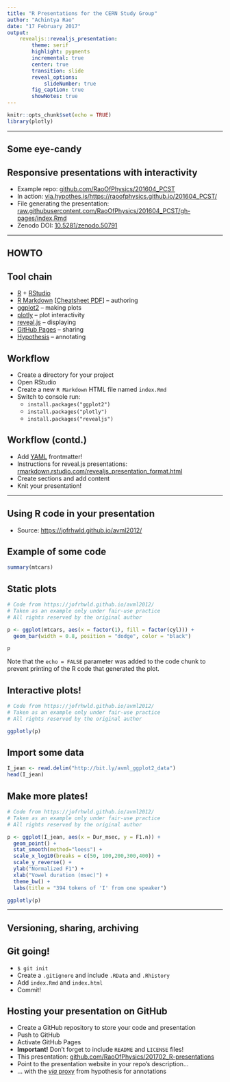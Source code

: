 ```yaml
---
title: "R Presentations for the CERN Study Group"
author: "Achintya Rao"
date: "17 February 2017"
output: 
    revealjs::revealjs_presentation:
        theme: serif
        highlight: pygments
        incremental: true
        center: true
        transition: slide
        reveal_options:
            slideNumber: true
        fig_caption: true
        showNotes: true
---
```


```r
knitr::opts_chunk$set(echo = TRUE)
library(plotly)
```

---

<section><h1>Some eye-candy</h1>

## Responsive presentations with interactivity

- Example repo: [github.com/RaoOfPhysics/201604_PCST](https://github.com/RaoOfPhysics/201604_PCST)
- In action: [via.hypothes.is/https://raoofphysics.github.io/201604_PCST/](https://via.hypothes.is/https://raoofphysics.github.io/201604_PCST/)
- File generating the presentation: [raw.githubusercontent.com/RaoOfPhysics/201604_PCST/gh-pages/index.Rmd](https://raw.githubusercontent.com/RaoOfPhysics/201604_PCST/gh-pages/index.Rmd)
- Zenodo DOI: [10.5281/zenodo.50791](http://dx.doi.org/10.5281/zenodo.50791) 

</section>

---

<section><h1>HOWTO</h1>

## Tool chain

- [R](https://www.r-project.org/) + [RStudio](https://www.rstudio.com/)
- [R Markdown](http://rmarkdown.rstudio.com/) 
[[Cheatsheet PDF](https://www.rstudio.com/wp-content/uploads/2015/02/rmarkdown-cheatsheet.pdf)] -- authoring
- [ggplot2](http://ggplot2.org/) -- making plots
- [plotly](https://plot.ly/) -- plot interactivity
- [reveal.js](http://lab.hakim.se/reveal-js/) -- displaying
- [GitHub Pages](https://pages.github.com/) -- sharing
- [Hypothesis](https://hypothes.is/) -- annotating

## Workflow

- Create a directory for your project
- Open RStudio
- Create a new `R Markdown` HTML file named `index.Rmd`
- Switch to console run:
    - `install.packages("ggplot2")`
    - `install.packages("plotly")`
    - `install.packages("revealjs")`

## Workflow (contd.)

- Add [YAML](http://www.yaml.org/) frontmatter!
- Instructions for reveal.js presentations: [rmarkdown.rstudio.com/revealjs_presentation_format.html](http://rmarkdown.rstudio.com/revealjs_presentation_format.html)
- Create sections and add content
- Knit your presentation!

</section>

---

<section><h1>Using R code in your presentation</h1>

- Source: [https://jofrhwld.github.io/avml2012/](https://jofrhwld.github.io/avml2012/)

## Example of some code

```r
summary(mtcars)
```

## Static plots

```r

# Code from https://jofrhwld.github.io/avml2012/
# Taken as an example only under fair-use practice
# All rights reserved by the original author

p <- ggplot(mtcars, aes(x = factor(1), fill = factor(cyl))) + 
  geom_bar(width = 0.8, position = "dodge", color = "black")

p
```

Note that the `echo = FALSE` parameter was added to the code chunk to prevent 
printing of the R code that generated the plot.

## Interactive plots!

```r

# Code from https://jofrhwld.github.io/avml2012/
# Taken as an example only under fair-use practice
# All rights reserved by the original author

ggplotly(p)
```

## Import some data

```r
I_jean <- read.delim("http://bit.ly/avml_ggplot2_data")
head(I_jean)
```

## Make more plates!

```r

# Code from https://jofrhwld.github.io/avml2012/
# Taken as an example only under fair-use practice
# All rights reserved by the original author

p <- ggplot(I_jean, aes(x = Dur_msec, y = F1.n)) + 
  geom_point() + 
  stat_smooth(method="loess") +
  scale_x_log10(breaks = c(50, 100,200,300,400)) +
  scale_y_reverse() +
  ylab("Normalized F1") +
  xlab("Vowel duration (msec)") +
  theme_bw() +
  labs(title = "394 tokens of 'I' from one speaker")

ggplotly(p)
```

</section>

---

<section><h1>Versioning, sharing, archiving</h1>

## Git going!

- `$ git init`
- Create a `.gitignore` and include `.RData` and `.Rhistory`
- Add `index.Rmd` and `index.html`
- Commit!

## Hosting your presentation on GitHub

- Create a GitHub repository to store your code and presentation
- Push to GitHub
- Activate GitHub Pages
- **Important!** Don't forget to include `README` and `LICENSE` files!
- This presentation: [github.com/RaoOfPhysics/201702_R-presentations](https://github.com/RaoOfPhysics/201702_R-presentations)
- Point to the presentation website in your repo's description…
- … with the [*via* proxy](https://hypothes.is/blog/meetvia/) from hypothesis 
for 
annotations

</section><!--Remove this line in the final file.-->

<!--
## Commit early, commit often

- Preparing your presentation is an opportunity for collaboration
- Send all your commits to GitHub and deploy your presentation incrementally
- Receive feedback in the form of issues or pull requests

## Archiving on Zenodo

- [Zenodo](https://zenodo.org/) is a service provided by CERN for archiving all 
kinds of research outputs, including presentations
- After giving your talk (with the final file), create a "Release" and send it 
off to Zenodo
    - [guides.github.com/activities/citable-code/](https://guides.github.com/activities/citable-code/)
    - [zenodo.org/account/settings/github/](https://zenodo.org/account/settings/github/)
- Mint a DOI and add a badge to your `README`

</section>

---

## Questions?

Discussion here: [github:CERNStudyGroup/cernstudygroup.github.io #46](https://github.com/CERNStudyGroup/cernstudygroup.github.io/issues/46)
-->